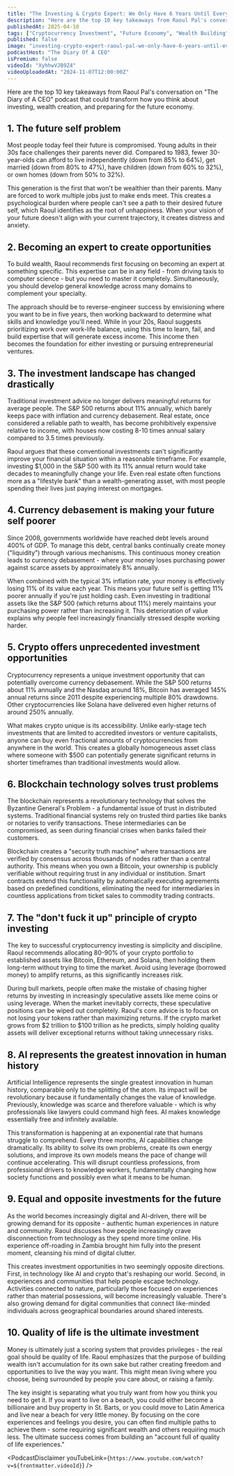 ```yaml
---
title: "The Investing & Crypto Expert: We Only Have 6 Years Until Everything Changes! - Raoul Pal"
description: "Here are the top 10 key takeaways from Raoul Pal's conversation on "The Diary of A CEO" podcast that could transform how you think about investing, wealth creation, and preparing for the future economy."
publishedAt: 2025-04-10
tags: ["Cryptocurrency Investment", "Future Economy", "Wealth Building"]
published: false
image: "investing-crypto-expert-raoul-pal-we-only-have-6-years-until-everything-changes.jpg"
podcastHost: "The Diary Of A CEO"
isPremium: false
videoId: "XyhhwVJB9Z4"
videoUploadedAt: "2024-11-07T12:00:00Z"
---
```



<PodcastSummaryPageLayout frontmatter={frontmatter}>

Here are the top 10 key takeaways from Raoul Pal's conversation on "The Diary of A CEO" podcast that could transform how you think about investing, wealth creation, and preparing for the future economy.

## 1. The future self problem

Most people today feel their future is compromised. Young adults in their 30s face challenges their parents never did. Compared to 1983, fewer 30-year-olds can afford to live independently (down from 85% to 64%), get married (down from 80% to 47%), have children (down from 60% to 32%), or own homes (down from 50% to 32%).

This generation is the first that won't be wealthier than their parents. Many are forced to work multiple jobs just to make ends meet. This creates a psychological burden where people can't see a path to their desired future self, which Raoul identifies as the root of unhappiness. When your vision of your future doesn't align with your current trajectory, it creates distress and anxiety.

## 2. Becoming an expert to create opportunities

To build wealth, Raoul recommends first focusing on becoming an expert at something specific. This expertise can be in any field - from driving taxis to computer science - but you need to master it completely. Simultaneously, you should develop general knowledge across many domains to complement your specialty.

The approach should be to reverse-engineer success by envisioning where you want to be in five years, then working backward to determine what skills and knowledge you'll need. While in your 20s, Raoul suggests prioritizing work over work-life balance, using this time to learn, fail, and build expertise that will generate excess income. This income then becomes the foundation for either investing or pursuing entrepreneurial ventures.

## 3. The investment landscape has changed drastically

Traditional investment advice no longer delivers meaningful returns for average people. The S&P 500 returns about 11% annually, which barely keeps pace with inflation and currency debasement. Real estate, once considered a reliable path to wealth, has become prohibitively expensive relative to income, with houses now costing 8-10 times annual salary compared to 3.5 times previously.

Raoul argues that these conventional investments can't significantly improve your financial situation within a reasonable timeframe. For example, investing $1,000 in the S&P 500 with its 11% annual return would take decades to meaningfully change your life. Even real estate often functions more as a "lifestyle bank" than a wealth-generating asset, with most people spending their lives just paying interest on mortgages.

## 4. Currency debasement is making your future self poorer

Since 2008, governments worldwide have reached debt levels around 400% of GDP. To manage this debt, central banks continually create money ("liquidity") through various mechanisms. This continuous money creation leads to currency debasement - where your money loses purchasing power against scarce assets by approximately 8% annually.

When combined with the typical 3% inflation rate, your money is effectively losing 11% of its value each year. This means your future self is getting 11% poorer annually if you're just holding cash. Even investing in traditional assets like the S&P 500 (which returns about 11%) merely maintains your purchasing power rather than increasing it. This deterioration of value explains why people feel increasingly financially stressed despite working harder.

## 5. Crypto offers unprecedented investment opportunities

Cryptocurrency represents a unique investment opportunity that can potentially overcome currency debasement. While the S&P 500 returns about 11% annually and the Nasdaq around 18%, Bitcoin has averaged 145% annual returns since 2011 despite experiencing multiple 80% drawdowns. Other cryptocurrencies like Solana have delivered even higher returns of around 250% annually.

What makes crypto unique is its accessibility. Unlike early-stage tech investments that are limited to accredited investors or venture capitalists, anyone can buy even fractional amounts of cryptocurrencies from anywhere in the world. This creates a globally homogeneous asset class where someone with $500 can potentially generate significant returns in shorter timeframes than traditional investments would allow.

## 6. Blockchain technology solves trust problems

The blockchain represents a revolutionary technology that solves the Byzantine General's Problem - a fundamental issue of trust in distributed systems. Traditional financial systems rely on trusted third parties like banks or notaries to verify transactions. These intermediaries can be compromised, as seen during financial crises when banks failed their customers.

Blockchain creates a "security truth machine" where transactions are verified by consensus across thousands of nodes rather than a central authority. This means when you own a Bitcoin, your ownership is publicly verifiable without requiring trust in any individual or institution. Smart contracts extend this functionality by automatically executing agreements based on predefined conditions, eliminating the need for intermediaries in countless applications from ticket sales to commodity trading contracts.

## 7. The "don't fuck it up" principle of crypto investing

The key to successful cryptocurrency investing is simplicity and discipline. Raoul recommends allocating 80-90% of your crypto portfolio to established assets like Bitcoin, Ethereum, and Solana, then holding them long-term without trying to time the market. Avoid using leverage (borrowed money) to amplify returns, as this significantly increases risk.

During bull markets, people often make the mistake of chasing higher returns by investing in increasingly speculative assets like meme coins or using leverage. When the market inevitably corrects, these speculative positions can be wiped out completely. Raoul's core advice is to focus on not losing your tokens rather than maximizing returns. If the crypto market grows from $2 trillion to $100 trillion as he predicts, simply holding quality assets will deliver exceptional returns without taking unnecessary risks.

## 8. AI represents the greatest innovation in human history

Artificial Intelligence represents the single greatest innovation in human history, comparable only to the splitting of the atom. Its impact will be revolutionary because it fundamentally changes the value of knowledge. Previously, knowledge was scarce and therefore valuable - which is why professionals like lawyers could command high fees. AI makes knowledge essentially free and infinitely available.

This transformation is happening at an exponential rate that humans struggle to comprehend. Every three months, AI capabilities change dramatically. Its ability to solve its own problems, create its own energy solutions, and improve its own models means the pace of change will continue accelerating. This will disrupt countless professions, from professional drivers to knowledge workers, fundamentally changing how society functions and possibly even what it means to be human.

## 9. Equal and opposite investments for the future

As the world becomes increasingly digital and AI-driven, there will be growing demand for its opposite - authentic human experiences in nature and community. Raoul discusses how people increasingly crave disconnection from technology as they spend more time online. His experience off-roading in Zambia brought him fully into the present moment, cleansing his mind of digital clutter.

This creates investment opportunities in two seemingly opposite directions. First, in technology like AI and crypto that's reshaping our world. Second, in experiences and communities that help people escape technology. Activities connected to nature, particularly those focused on experiences rather than material possessions, will become increasingly valuable. There's also growing demand for digital communities that connect like-minded individuals across geographical boundaries around shared interests.

## 10. Quality of life is the ultimate investment

Money is ultimately just a scoring system that provides privileges - the real goal should be quality of life. Raoul emphasizes that the purpose of building wealth isn't accumulation for its own sake but rather creating freedom and opportunities to live the way you want. This might mean living where you choose, being surrounded by people you care about, or raising a family.

The key insight is separating what you truly want from how you think you need to get it. If you want to live on a beach, you could either become a billionaire and buy property in St. Barts, or you could move to Latin America and live near a beach for very little money. By focusing on the core experiences and feelings you desire, you can often find multiple paths to achieve them - some requiring significant wealth and others requiring much less. The ultimate success comes from building an "account full of quality of life experiences."

<PodcastDisclaimer
  youTubeLink={`https://www.youtube.com/watch?v=${frontmatter.videoId}`}
/>

</PodcastSummaryPageLayout>

